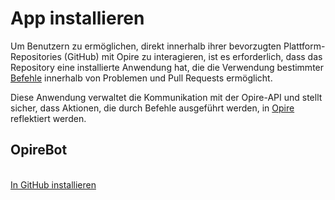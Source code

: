 
# App installieren

Um Benutzern zu ermöglichen, direkt innerhalb ihrer bevorzugten Plattform-Repositories (GitHub) mit Opire zu interagieren, ist es erforderlich, dass das Repository eine installierte Anwendung hat, die die Verwendung bestimmter [Befehle](/overview/commands) innerhalb von Problemen und Pull Requests ermöglicht.

Diese Anwendung verwaltet die Kommunikation mit der Opire-API und stellt sicher, dass Aktionen, die durch Befehle ausgeführt werden, in [Opire](https://app.opire.dev/) reflektiert werden.

## OpireBot
<br/>

<div style={{ display: 'grid', gridTemplateColumns: 'repeat(auto-fill, minmax(min(100%, 200px), 1fr))', gap: '2rem' }}>
    <a
        href="https://github.com/apps/opirebot/installations/new"
        target="_blank"
        style={{
            padding: '12px',
            background: 'linear-gradient(45deg, #12b886 0%, #1098ad 100%)',
            color: 'white',
            border: 'none',
            borderRadius: '5px',
            cursor: 'pointer',
            fontSize: '16px',
            display: 'flex',
            alignItems: 'center',
            fontWeight: 600,
            justifyContent: 'center',
        }}>
        <span style={{ display: 'flex', alignItems: 'center' }}>
            <IconBrandGithub style={{ marginRight: '10px' }} />
            <span>In GitHub installieren</span>
        </span>
    </a>
</div>

<br/><br/>
